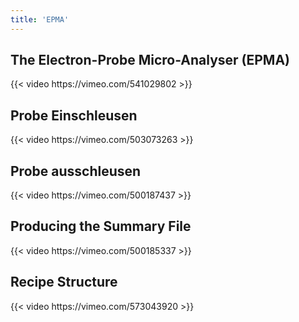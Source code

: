 ```yaml
---
title: 'EPMA'
---
```


## The Electron-Probe Micro-Analyser (EPMA)
{{< video https://vimeo.com/541029802 >}}

## Probe Einschleusen
{{< video https://vimeo.com/503073263 >}}

## Probe ausschleusen
{{< video https://vimeo.com/500187437 >}}

## Producing the Summary File
{{< video https://vimeo.com/500185337 >}}

## Recipe Structure
{{< video https://vimeo.com/573043920 >}}